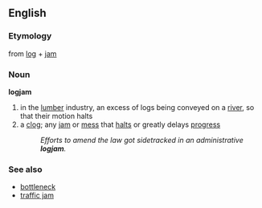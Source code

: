 ==English==

===Etymology===
from [[log]] + [[jam]]
===Noun===
'''logjam'''
#in the [[lumber]] industry, an excess of logs being conveyed on a [[river]], so that their motion halts
#a [[clog]]; any [[jam]] or [[mess]] that [[halts]] or greatly delays [[progress]]
#:''Efforts to amend the law got sidetracked in an administrative '''logjam'''.''

===See also===
*[[bottleneck]]
*[[traffic jam]]